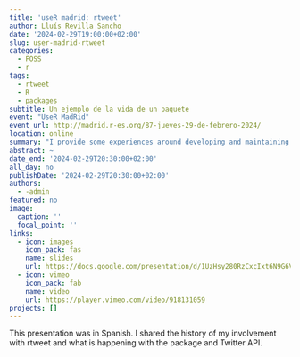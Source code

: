 ```yaml
---
title: 'useR madrid: rtweet'
author: Lluís Revilla Sancho
date: '2024-02-29T19:00:00+02:00'
slug: user-madrid-rtweet
categories:
  - FOSS
  - r
tags:
  - rtweet
  - R
  - packages
subtitle: Un ejemplo de la vida de un paquete
event: "UseR MadRid"
event_url: http://madrid.r-es.org/87-jueves-29-de-febrero-2024/
location: online
summary: "I provide some experiences around developing and maintaining a package"
abstract: ~
date_end: '2024-02-29T20:30:00+02:00'
all_day: no
publishDate: '2024-02-29T20:30:00+02:00'
authors:
  - -admin
featured: no
image:
  caption: ''
  focal_point: ''
links:
  - icon: images
    icon_pack: fas
    name: slides
    url: https://docs.google.com/presentation/d/1UzHsy280RzCxcIxt6N9G6V2ql_l6kQRAUNRHjYrmNkU/edit?usp=sharing
  - icon: vimeo
    icon_pack: fab
    name: video
    url: https://player.vimeo.com/video/918131059
projects: []
---
```


This presentation was in Spanish. I shared the history of my involvement with rtweet and what is happening with the package and Twitter API.

